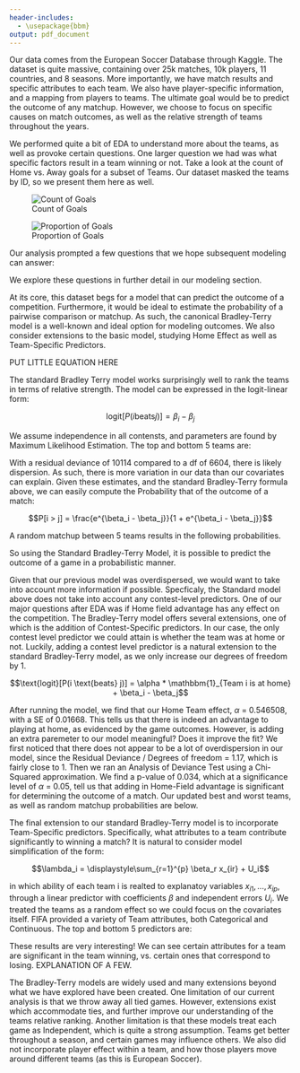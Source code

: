 ```yaml
---
header-includes:
  - \usepackage{bbm}
output: pdf_document
---
```


\section{Dataset}

Our data comes from the European Soccer Database through Kaggle. The dataset is quite massive, containing over 25k matches, 10k players, 11 countries, and 8 seasons. More importantly, we have match results and specific attributes to each team. We also have player-specific information, and a mapping from players to teams. The ultimate goal would be to predict the outcome of any matchup. However, we choose to focus on specific causes on match outcomes, as well as the relative strength of teams throughout the years.

\section{Exploratory Data Analysis}

We performed quite a bit of EDA to understand more about the teams, as well as provoke certain questions. One larger question we had was what specific factors result in a team winning or not. Take a look at the count of Home vs. Away goals for a subset of Teams. Our dataset masked the teams by ID, so we present them here as well.

![Count of Goals](~/Desktop/Duke/Fall_2016/Categorical_Data/STA841/homevsawaycount.png)

![Proportion of Goals](~/Desktop/Duke/Fall_2016/Categorical_Data/STA841/homevsawaygoals.png)

Our analysis prompted a few questions that we hope subsequent modeling can answer:

\begin{itemize}
  \item Which teams are the best and worst based on match play ?
  \item Does playing at home offer a significant advantage?
  \item Which Team Attributes contribue most significantly to winning a match ?
\end{itemize}

We explore these questions in further detail in our modeling section.

\section{Modeling}

At its core, this dataset begs for a model that can predict the outcome of a competition. Furthermore, it would be ideal to estimate the probability of a pairwise comparison or matchup. As such, the canonical Bradley-Terry model is a well-known and ideal option for modeling outcomes. We also consider extensions to the basic model, studying Home Effect as well as Team-Specific Predictors.

PUT LITTLE EQUATION HERE

\subsection{Standard Bradley-Terry Model}

The standard Bradley Terry model works surprisingly well to rank the teams in terms of relative strength. The model can be expressed in the logit-linear form:

$$\text{logit}[P(i \text{beats} j)] = \beta_i - \beta_j$$

We assume independence in all contensts, and parameters are found by Maximum Likelihood Estimation. The top and bottom 5 teams are:

\begin{table}[ht]
\centering
\begin{tabular}{rrrrr}
  \hline
 & Top Teams & Estimate & Bottom Teams & Estimate \\ 
  \hline
1 & 9847.00 & 0.00 & 6631 & 0.00 \\ 
  2 & 9773.00 & 0.00 & 9839 & 0.00 \\ 
  3 & 8639.00 & 0.00 & 8526 & 0.00 \\ 
  4 & 8634.00 & 0.00 & 10218 & 0.00 \\ 
  5 & 0.00 & 0.00 & 8525 & 0.00 \\ 
   \hline
\end{tabular}
\end{table}

With a residual deviance of 10114 compared to a df of 6604, there is likely dispersion. As such, there is more variation in our data than our covariates can explain. Given these estimates, and the standard Bradley-Terry formula above, we can easily compute the Probability that of the outcome of a match:

$$P[i > j] = \frac{e^{\beta_i - \beta_j}}{1 + e^{\beta_i - \beta_j}}$$

A random matchup between 5 teams results in the following probabilities.

\begin{table}[ht]
\centering
\begin{tabular}{rrrr}
  \hline
 & Top Teams & Estimate & Bottom Teams \\ 
  \hline
1 & 9847.00 & 6631 & 0.85 \\ 
  2 & 9773.00 & 9839 & 0.34 \\ 
  3 & 8639.00 & 8526 & 0.56  \\ 
  4 & 8634.00 & 10218 & 0.71  \\ 
  5 & 0.00 & 8525 & 0.15 \\ 
   \hline
\end{tabular}
\end{table}

So using the Standard Bradley-Terry Model, it is possible to predict the outcome of a game in a probabilistic manner. 

\subsection{Bradley-Terry Model with Contest-Specific Predictors}

Given that our previous model was overdispersed, we would want to take into account more information if possible. Specficaly, the Standard model above does not take into account any contest-level predictors. One of our major questions after EDA was if Home field advantage has any effect on the competition. The Bradley-Terry model offers several extensions, one of which is the addition of Contest-Specific predictors. In our case, the only contest level predictor we could attain is whether the team was at home or not. Luckily, adding a contest level predictor is a natural extension to the standard Bradley-Terry model, as we only increase our degrees of freedom by 1.

$$\text{logit}[P(i \text{beats} j)] = \alpha * \mathbbm{1}_{Team i is at home} + \beta_i - \beta_j$$

After running the model, we find that our Home Team effect, $\alpha$ = 0.546508, with a SE of 0.01668. This tells us that there is indeed an advantage to playing at home, as evidenced by the game outcomes. However, is adding an extra paremeter to our model meaningful? Does it improve the fit? We first noticed that there does not appear to be a lot of overdispersion in our model, since the Residual Deviance / Degrees of freedom = 1.17, which is fairly close to 1. Then we ran an Analysis of Deviance Test using a Chi-Squared approximation. We find a p-value of 0.034, which at a significance level of $\alpha$ = 0.05, tell us that adding in Home-Field advantage is significant for determining the outcome of a match. Our updated best and worst teams, as well as random matchup probabilities are below.

\begin{table}[ht]
\centering
\begin{tabular}{rrrrr}
  \hline
 & Top Teams & Estimate & Bottom Teams & Estimate \\ 
  \hline
1 & 9847.00 & 0.00 & 6631 & 0.00 \\ 
  2 & 9773.00 & 0.00 & 9839 & 0.00 \\ 
  3 & 8639.00 & 0.00 & 8526 & 0.00 \\ 
  4 & 8634.00 & 0.00 & 10218 & 0.00 \\ 
  5 & 0.00 & 0.00 & 8525 & 0.00 \\ 
   \hline
\end{tabular}
\end{table}

\begin{table}[ht]
\centering
\begin{tabular}{rrrr}
  \hline
 & Top Teams & Estimate & Bottom Teams \\ 
  \hline
1 & 9847.00 & 6631 & 0.85 \\ 
  2 & 9773.00 & 9839 & 0.34 \\ 
  3 & 8639.00 & 8526 & 0.56  \\ 
  4 & 8634.00 & 10218 & 0.71  \\ 
  5 & 0.00 & 8525 & 0.15 \\ 
   \hline
\end{tabular}
\end{table}

\subsection{Bradley-Terry Model with Team-Specific Predictors}

The final extension to our standard Bradley-Terry model is to incorporate Team-Specific predictors. Specifically, what attributes to a team contribute significantly to winning a match? It is natural to consider model simplification of the form:

$$\lambda_i = \displaystyle\sum_{r=1}^{p} \beta_r x_{ir} + U_i$$

in which ability of each team i is realted to explanatoy variables $x_{i1},...,x_{ip}$, through a linear predictor with coefficients $\beta$ and independent errors $U_i$. We treated the teams as a random effect so we could focus on the covariates itself. FIFA provided a variety of Team attributes, both Categorical and Continuous. The top and bottom 5 predictors are:

\begin{table}[ht]
\centering
\begin{tabular}{rrrrr}
  \hline
 & Predictors for Winning & Estimate & Predictors for Losing & Estimate \\ 
  \hline
1 & Creation Shooting Class (Lots) & 0.00 & Play Passing Class (Short) & 0.00 \\ 
  2 & Creation Passing Class (Safe) & 0.00 & Defence Pressure Class (High) & 0.00 \\ 
  3 & Defence Team Width (Wide) & 0.00 & Defence Pressure Class (Medium) & 0.00 \\ 
  4 & Creation Crossing Class (Normal) & 0.00 & Play Passing Class (Mixed) & 0.00 \\ 
  5 & Play Speed Class (Slow) & 0.00 & Creation Passing Class (Risky) & 0.00 \\ 
   \hline
\end{tabular}
\end{table}

These results are very interesting! We can see certain attributes for a team are significant in the team winning, vs. certain ones that correspond to losing. EXPLANATION OF A FEW.

\section{Accuracy of Model}



\section{Further Extensions}

The Bradley-Terry models are widely used and many extensions beyond what we have explored have been created. One limitation of our current analysis is that we throw away all tied games. However, extensions exist which accommodate ties, and further improve our understanding of the teams relative ranking. Another limitation is that these models treat each game as Independent, which is quite a strong assumption. Teams get better throughout a season, and certain games may influence others. We also did not incorporate player effect within a team, and how those players move around different teams (as this is European Soccer).

